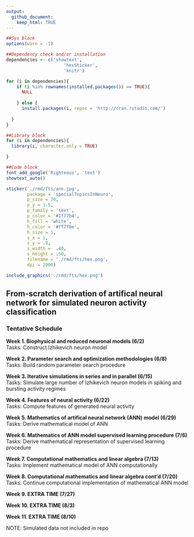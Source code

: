 ```yaml
---
output:
  github_document:
    keep_html: TRUE
---
```

        
```r

##Sys block
options(warn = -1)

##Dependency check and/or installation
dependencies <- c('showtext',
		              'hexSticker',
		              'knitr')

for (i in dependencies){
	if (i %in% rownames(installed.packages()) == TRUE){
	  NULL
	
	} else {
	  install.packages(i, repos = 'http://cran.rstudio.com/')
	
  }
}

##Library block
for (i in dependencies){
  library(i, character.only = TRUE)

}

##Code block
font_add_google('Righteous', 'text')
showtext_auto()

sticker('./rmd/fts/ann.jpg', 
        package = 'specialTopicsInNeuro',
        p_size = 70,
        p_y = 1.5,
        p_family = 'text',
        p_color = '#1f77b4',
        h_fill = 'white',
        h_color = '#ff7f0e',
        h_size = 1,
        s_x = 1,
        s_y = .8,
        s_width =  .40,
        s_height = .50,
        filename = './rmd/fts/hex.png',
        dpi = 2000)

include_graphics('./rmd/fts/hex.png')

```

## From-scratch derivation of artifical neural network for simulated neuron activity classification

### Tentative Schedule

**Week 1. Biophysical and reduced neuronal models (6/2)**  
Tasks: Construct Izhikevich neuron model
  
**Week 2. Parameter search and optimization methodologies (6/8)**  
Tasks: Build random parameter search procedure
  
**Week 3. Iterative simulations in series and in parallel (6/15)**  
Tasks: Simulate large number of Izhikevich neuron models in spiking and bursting activity regimes
  
**Week 4. Features of neural activity (6/22)**  
Tasks: Compute features of generated neural activity
  
**Week 5. Mathematics of artifical neural network (ANN) model (6/29)**  
Tasks: Derive mathematical model of ANN 
  
**Week 6. Mathematics of ANN model supervised learning procedure (7/6)**  
Tasks: Derive mathematical representation of supervised learning procedure

**Week 7. Computational mathematics and linear algebra (7/13)**  
Tasks: Implement mathematical model of ANN computationally

**Week 8. Computational mathematics and linear algebra cont'd (7/20)**  
Tasks: Continue computational implementation of mathematical ANN model

**Week 9. EXTRA TIME (7/27)**

**Week 10. EXTRA TIME (8/3)**

**Week 11. EXTRA TIME (8/10)**

NOTE: Simulated data not included in repo
